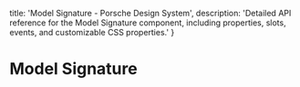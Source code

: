 
  title: 'Model Signature - Porsche Design System',
  description: 'Detailed API reference for the Model Signature component, including properties, slots, events, and customizable CSS properties.'
}

# Model Signature <ComponentStatus tagName="p-model-signature"></ComponentStatus>

<ComponentApi tagName="p-model-signature" />